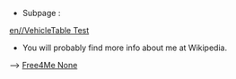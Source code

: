 * Subpage<!--(s)-->:
[[en//VehicleTable Test]]

* You will probably find more info about me at Wikipedia.

--> <!-- [[File:Redirect arrow without text.png]]--> [https://www.wikipedia.org/wiki/Jokes Free4Me None]